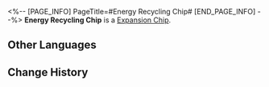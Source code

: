 <%-- [PAGE_INFO]
PageTitle=#Energy Recycling Chip#
[END_PAGE_INFO] --%>
{{Item Infobox
|id          = 250227
|image       = Item Energy Recycling Chip.png{{subst:void|<!--$UPLOAD:<<SpriteOutput/Quest/AetherDivide/AssembleSkill/Figures/IconAetherDivideAssembleSkill18.png>-<Item Energy Recycling Chip.png>-<Item Icons>>-->}}
|type        = Expansion Chip
|invCategory = 
|rarity      = 4
|effect      = 
|description = After using their Ultimate to defeat enemy targets, the wearer regenerates their Energy to max.
}}
{{Description|A game item in Aetherium Wars. Aether Spirits will gain a special enhanced ability after equipping it.}}
'''Energy Recycling Chip''' is a [[Expansion Chip]].

==Other Languages==
{{Other Languages
|en   = Energy Recycling Chip
|zhs  = 能量循环芯片
|zht  = 能量循環晶片
|ja   = チップ「エネルギー循環」
|ko   = 에너지 재생 칩
|es   = Chip de reciclaje de energía
|fr   = Puce de recyclage de charge
|ru   = Чип переработки энергии
|th   = ชิปพลังงานหมุนเวียน
|vi   = Chip Năng Lượng Tuần Hoàn
|de   = Chip: Energie-Recycling
|id   = Energy Recycling Chip
|pt   = Chip de Reciclagem de Energia
}}

==Change History==
{{Change History|1.4}}